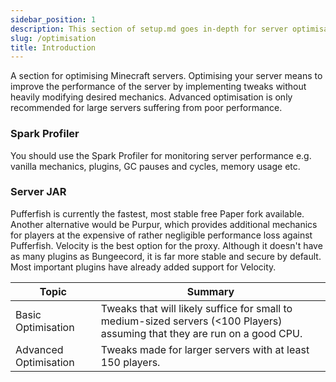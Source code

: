 ```yaml
---
sidebar_position: 1
description: This section of setup.md goes in-depth for server optimisation
slug: /optimisation
title: Introduction
---
```


A section for optimising Minecraft servers. Optimising your server means to improve the performance of the server by implementing tweaks without heavily modifying desired mechanics. Advanced optimisation is only recommended for large servers suffering from poor performance.

### Spark Profiler
You should use the Spark Profiler for monitoring server performance e.g. vanilla mechanics, plugins, GC pauses and cycles, memory usage etc.

### Server JAR
Pufferfish is currently the fastest, most stable free Paper fork available. Another alternative would be Purpur, which provides additional mechanics for players at the expensive of rather negligible performance loss against Pufferfish. Velocity is the best option for the proxy. Although it doesn't have as many plugins as Bungeecord, it is far more stable and secure by default. Most important plugins have already added support for Velocity.


Topic | Summary
------------ | ------- 
Basic Optimisation | Tweaks that will likely suffice for small to medium-sized servers (<100 Players) assuming that they are run on a good CPU.
Advanced Optimisation | Tweaks made for larger servers with at least 150 players.
